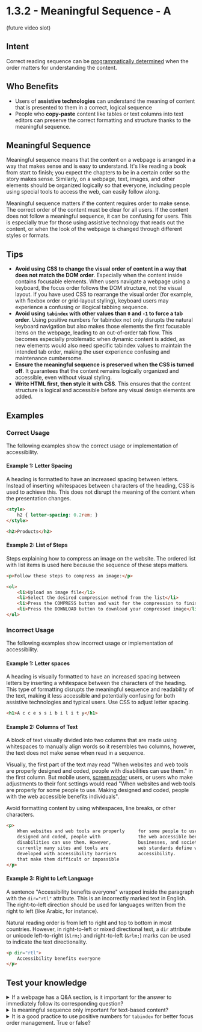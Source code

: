 # 1.3.2 - Meaningful Sequence - A

(future video slot)

## Intent

Correct reading sequence can be [programmatically determined](/docs/wcag-documents/glossary-of-terms#programmatically-determined) when the order matters for understanding the content.

## Who Benefits

- Users of **assistive technologies** can understand the meaning of content that is presented to them in a correct, logical sequence
- People who **copy-paste** content like tables or text columns into text editors can preserve the correct formatting and structure thanks to the meaningful sequence.

## Meaningful Sequence

Meaningful sequence means that the content on a webpage is arranged in a way that makes sense and is easy to understand. It's like reading a book from start to finish; you expect the chapters to be in a certain order so the story makes sense. Similarly, on a webpage, text, images, and other elements should be organized logically so that everyone, including people using special tools to access the web, can easily follow along.

Meaningful sequence matters if the content requires order to make sense. The correct order of the content must be clear for all users. If the content does not follow a meaningful sequence, it can be confusing for users. This is especially true for those using assistive technology that reads out the content, or when the look of the webpage is changed through different styles or formats.

## Tips

- **Avoid using CSS to change the visual order of content in a way that does not match the DOM order**. Especially when the content inside contains focusable elements. When users navigate a webpage using a keyboard, the focus order follows the DOM structure, not the visual layout. If you have used CSS to rearrange the visual order (for example, with flexbox order or grid-layout styling), keyboard users may experience a confusing or illogical tabbing sequence.
- **Avoid using `tabindex` with other values than `0` and `-1` to force a tab order**. Using positive numbers for tabindex not only disrupts the natural keyboard navigation but also makes those elements the first focusable items on the webpage, leading to an out-of-order tab flow. This becomes especially problematic when dynamic content is added, as new elements would also need specific tabindex values to maintain the intended tab order, making the user experience confusing and maintenance cumbersome.
- **Ensure the meaningful sequence is preserved when the CSS is turned off**. It guarantees that the content remains logically organized and accessible, even without visual styling.
- **Write HTML first, then style it with CSS**. This ensures that the content structure is logical and accessible before any visual design elements are added.

## Examples

### Correct Usage

The following examples show the correct usage or implementation of accessibility.

#### Example 1: Letter Spacing

A heading is formatted to have an increased spacing between letters. Instead of inserting whitespaces between characters of the heading, CSS is used to achieve this. This does not disrupt the meaning of the content when the presentation changes.

```html title="Letter spacing styling"
<style>
	h2 { letter-spacing: 0.2rem; }
</style>

<h2>Products</h2>
```

#### Example 2: List of Steps

Steps explaining how to compress an image on the website. The ordered list with list items is used here because the sequence of these steps matters.

```html title="Ordered list of steps"
<p>Follow these steps to compress an image:</p>

<ol>
	<li>Upload an image file</li>
	<li>Select the desired compression method from the list</li>
	<li>Press the COMPRESS button and wait for the compression to finish</li>
	<li>Press the DOWNLOAD button to download your compressed image</li>
</ol>
```

### Incorrect Usage

The following examples show incorrect usage or implementation of accessibility.

#### Example 1: Letter spaces

A heading is visually formatted to have an increased spacing between letters by inserting a whitespace between the characters of the heading. This type of formatting disrupts the meaningful sequence and readability of the text, making it less accessible and potentially confusing for both assistive technologies and typical users. Use CSS to adjust letter spacing.

```html title="Fake letter spacing"
<h1>A c c e s s i b i l i t y</h1>
```

#### Example 2: Columns of Text

A block of text visually divided into two columns that are made using whitespaces to manually align words so it resembles two columns, however, the text does not make sense when read in a sequence.

Visually, the first part of the text may read "When websites and web tools are properly designed and coded, people with disabilities can use them." in the first column. But mobile users, <a href="/docs/wcag-documents/glossary-of-terms#screen-reader">screen reader</a> users, or users who make adjustments to their font settings would read "When websites and web tools are properly for some people to use. Making designed and coded, people with the web accessible benefits individuals".

Avoid formatting content by using whitespaces, line breaks, or other characters.

```html title="Fake columns"
<p>
	When websites and web tools are properly     for some people to use. Making
	designed and coded, people with              the web accessible benefits individuals,
	disabilities can use them. However,          businesses, and society. International
	currently many sites and tools are           web standards define what is needed for
	developed with accessibility barriers        accessibility.
	that make them difficult or impossible
</p>
```

#### Example 3: Right to Left Language

A sentence "Accessibility benefits everyone" wrapped inside the paragraph with the `dir="rtl"` attribute. This is an incorrectly marked text in English. The right-to-left direction should be used for languages written from the right to left (like Arabic, for instance).

Natural reading order is from left to right and top to bottom in most countries. However, in right-to-left or mixed directional text, a `dir` attribute or unicode left-to-right (`&lrm;`) and right-to-left (`&rlm;`) marks can be used to indicate the text directionality.

```html title="Right to left with dir attribute"
<p dir="rtl">
	Accessibility benefits everyone
</p>
```

## Test your knowledge

<details>
	<summary><span>If a webpage has a Q&A section, is it important for the answer to immediately follow its corresponding question?</span></summary>
	Yes, having the answer follow the question directly ensures that the information is presented in a meaningful and logical sequence.
</details>

<details>
	<summary><span>Is meaningful sequence only important for text-based content?</span></summary>
	No, the meaningful sequence is important for all types of content, including images, videos, and interactive elements, to ensure a coherent and accessible user experience.
</details>

<details>
	<summary><span>It is a good practice to use positive numbers for <code>tabindex</code> for better focus order management. True or false?</span></summary>
	False, using positive numbers for <code>tabindex</code> disrupts the natural keyboard navigation and makes those elements the first focusable items on the webpage, leading to an out-of-order tab flow.
</details>
